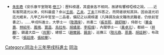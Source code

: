 {{Navbox
|name = 同治十三年甲戌科殿試金榜
|title = 同治十三年（[[1874年]]）甲戌科殿試金榜
|titlestyle = background-color:#FFD700;
|image =
|style = width:100%;text-align:center; 
|groupstyle = text-align:center; background-color:#FFD700;
|liststyle = text-align:center;
|state = {{{state<includeonly>|collapsed</includeonly>}}}
|group1 = 第一甲<br>賜進士及第<br>共3名
|list1 = '''[[陸潤庠]]''' - '''[[谭宗浚|譚宗浚]]''' - '''[[黃貽楫]]'''

|group2 = 第二甲<br>賜進士出身<br>共132名
|list2 = [[華金壽]] - [[劉傳福]] - [[檀璣|檀　璣]] - [[馮光遹]] - [[翟伯恒]] - [[張百熙]] - [[何崇光]] - [[屠仁守]] - [[牟蔭喬]] - [[陳華褧]]<br>[[劉集勳]] - [[趙增榮]] - [[劉鳳綸]] - [[姚禮泰]] - [[諸可炘]] - [[林紹年]] - [[羅錦文]] - [[沈錫晉]] - [[張礽杰]] - [[袁錫齡]]<br>[[高燮曾]] - [[章洪鈞]] - [[周晉麒]] - [[龐璽|龐　璽]] - [[陳文騄|陳文{{僻字|騄|左馬右录}}]] - [[陳才芳]] - [[任貴震]] - [[李熙文]] - [[黃卓元]] - [[白遇道]]<br>[[王亦曾]] - [[宋百遂]] - [[鳳鳴 (同治進士)|鳳　鳴]] - [[陳聞錦]] - [[詹鴻謨]] - [[張廷燎]] - [[蔣璧芳]] - [[時慶萊]] - [[趙爾巽]] - [[黃搏扶]]<br>[[李光斗]] - [[陳恩|陳　恩]] - [[陳昌 (同治進士)|陳　昌]] - [[黃玉堂]] - [[鍾家彦]] - [[寶昌|寶　昌]] - [[殷源|殷　源]] - [[馮應壽]] - [[王振聲]] - [[鄭秉成]]<br>[[鄭思賀]] - [[梁廷棟 (同治進士)|梁廷棟]] - [[龐慶麟]] - [[陳崧齡]] - [[鮑臨|鮑　臨]] - [[蒲春銘]] - [[梁肇晉]] - [[徐浩|徐　浩]] - [[孫佩金]] - [[王烈 (同治進士)|王　烈]]<br>[[賀勛|賀　勛]] - [[涂慶瀾|-{涂}-慶瀾]] - [[顧懷壬]] - [[敖名震]] - [[李寅 (同治進士)|李　寅]] - [[婁杏春]] - [[王蘭昇]] - [[向賢|尚　賢]] - [[秦澍春]] - [[楊欽琦]]<br>[[趙惟善]] - [[靳元瑞]] - [[孫葆田]] - [[延清|延　清]] - [[烏拉布]] - [[翁壽籛]] - [[何其敬]] - [[吳講|吳　講]] - [[王綽|王　綽]]-[[宗室良貴]]<br>[[洪應祥]] - [[張明毅]] - [[郭安仁]] - [[朱光鑒]] - [[楊玉相]] - [[胡勝|胡　勝]] - [[程其珏]] - [[李裕澤]] - [[胡燏棻|胡燏芬]] - [[張坤 (同治進士)|張　坤]]<br>[[王汝霖 (同治進士)|王汝霖]] - [[崔湘|崔　湘]] - [[滕經|滕　經]] - [[錢登雲]] - [[楊凝鍾]] - [[潘頤福]] - [[俞壽祺]] - [[楊鼎昌]] - [[徐兆豐]] - [[江南金]]<br>[[趙培因]] - [[李宗蓮]] - [[俞培元]] - [[劉廷鏡]] - [[張西園]] - [[陸葆德]] - [[湯鼎烜]] - [[石成峯]] - [[傅培基]] - [[辛家彥]]<br>[[萬錫珩]] - [[顧文基]] - [[詹嗣賢]] - [[周文浚]] - [[馬中律]] - [[王作樞]] - [[餘慶 (清朝進士)|餘　慶]] - [[張其翼]] - [[陳士炳]] - [[曾道唯]]<br>[[吳錫章]] - [[唐登瀛]] - [[雷棣榮]] - [[陳大驥]] - [[孫彝政]] - [[曹志清]] - [[吳徽鼇]] - [[曾秀翹]] - [[于民新|-{于}-民新]] - [[胡均學]]<br>[[胡廷玉]] - [[王才鼎]]<span style="color: #FFFFFF;"> - －－－ - －－－ - －－－ - －－－ - －－－ - －－－ - －－－ - －－－</span>

|group3 = 第三甲<br>賜同進士出身<br>共202名
|list3 = [[許普濟]] - [[趙宗鼎 (清朝)|趙宗鼎]] - [[李之藩]] - [[張駒賢]] - [[傅式芬]] - [[張景祁]] - [[桂霖|桂　霖]] - [[鄭天壽 (同治進士)|鄭天壽]] - [[張德霈]] - [[張恩榮]]<br>[[張紹華]] - [[張德迪]] - [[孫賦謙]] - [[閻廷弼]] - [[何才价]] -[[宗室奎郁]]- [[梁天昂]] - [[陳其昌 (同治進士)|陳其昌]] - [[朱紫佩]] - [[陸元鼎]]<br>[[麥寶常]] - [[米協麟]] - [[朱昌霖]] - [[林星賡]] - [[牟懋圻]] - [[曾延里]] - [[郭兆福]] - [[于蘅霖|-{于}-蘅霖]] - [[胡鴻澤]] - [[陳棨仁]]<br>[[王培心]] - [[楊懷震]] - [[章德藻]] - [[葉如圭]] - [[朱升吉]] - [[鍾烈|鍾　烈]] - [[甯廷弼]] - [[顧曾沐]] - [[趙昌言 (同治進士)|趙昌言]] - [[鄧樹聲]]<br>[[姚繩武]] - [[趙舒翹]] - [[戴錫鈞]] - [[朱毓崧]] - [[劉釗 (同治進士)|劉　釗]] - [[吉康|吉　康]] - [[田蘇游]] - [[蕭憲章]] - [[張玉綬]] - [[海錕（同治进士）|海　錕]]<br>[[張鵬翥]] - [[程秀|程　秀]] - [[何兆熊]] - [[李時杰]] - [[蕭鏞|蕭　鏞]] - [[孫其正]] - [[恩壽|恩　壽]] - [[秦應逵]] - [[倪惟欽]] - [[高繼光]]<br>[[陳存懋]] - [[李策清]] - [[劉本植]] - [[保昌 (同治進士)|保　昌]] - [[胡廷幹]] - [[王麟書]] - [[林文炳]] - [[何鍾相]] - [[陳望曾]] - [[錫良|錫　良]]<br>[[陳建常]] - [[慶　瑞]] - [[賴煥辰]] - [[吳杰|吳　杰]] - [[鄭鈁|鄭　鈁]] - [[方連軫]] - [[尹麗樞]] - [[李蕊|李　蕊]] - [[蔡德芳]] - [[王懷曾]]<br>[[劉粲 (同治進士)|劉　粲]] - [[彭慶颺]] - [[沈汝奎]] - [[陳光煦]] - [[李昭煒]] - [[周維新 (同治進士)|周維新]] - [[陸宗鄭]] - [[徐漢章]] - [[路金聲]] - [[馬逢亨]]<br>[[談松林]] - [[張協曾]] - [[安盤金]] - [[王季球]] - [[王聚奎]] - [[洪鏊|洪　鏊]] - [[賈汝謙]] - [[田瀛海]] - [[彭啓瑞]] - [[褚登瀛]]<br>[[程開運]] - [[鄭葆恬]] - [[譚光藜]] - [[許壽甡]] - [[孔廣鑑]] - [[王雨穀]] - [[張兆楷]] - [[唐德俊]] - [[時永新]] - [[董餘三]]<br>[[王會英]] - [[黃燦|黃　燦]] - [[龍起濤]] - [[宦懋和]] - [[孫鵬儀]] - [[鍾懿蓉]] - [[張福恒]] - [[崔侖|崔　侖]] - [[梁嶸椿]] - [[王隆道]]<br>[[趙錫恩]] - [[吳克昌]] - [[尹序長]] - [[林煥曦]] - [[劉雲章]] - [[吳宣珏]] - [[姜璧臣]] - [[倪觀瀾]] - [[譚爲霖]] - [[安守和]]<br>[[周良玉]] - [[張鑑衡]] - [[傅觀光]] - [[樊璟|樊　璟]] - [[胡瀛生]] - [[劉執德]] - [[謝秉鈞]] - [[李三捷]] - [[陳明倫]] - [[梁奮庸]]<br>[[馮健|馮　健]] - [[舒愷|舒　愷]] - [[宋安書]] - [[傅丞憲]] - [[楊熾昌 (同治進士)|楊熾昌]] - [[倪望重]] - [[李兆梅]] - [[陳兆煥]] - [[劉發岐]] - [[舒朝冕]]<br>[[席珍|席　珍]] - [[任步月]] - [[管桂林]] - [[張紹渠]] - [[王晉卿]] - [[唐元愷]] - [[倪晉麟]] - [[孟憲章]] - [[殷晉熙]] - [[龍駒|龍　駒]]<br>[[石渠 (同治進士)|石　渠]] - [[梁錦瀾]] - [[蕭射斗]] - [[常文敏]] - [[朱霈|朱　霈]] - [[孫楨|孫　楨]] - [[袁韻春]] - [[朱寶書]] - [[蔡叙功]] - [[曾行崧]]<br>[[焦雲龍]] - [[汪慶長]] - [[吳耀曾]] - [[許庚金]] - [[羅肅|羅　肅]] - [[彭億清]] - [[趙爾震]] - [[陳寶樹]] - [[朱鑑章]] - [[何希遜]]<br>[[崇泰|崇　泰]] - [[馬毓芝]] - [[高思涵]] - [[張心銘]] - [[孫念曾]] - [[鄧襄宸]] - [[宋棫臣]] - [[劉鵬嗚]] - [[王維翰 (同治進士)|王維翰]] - [[譚銓|譚　銓]]<br>[[毛鴻藻]] - [[楊德春]] - [[高日華]] - [[李祖昉]] - [[武登第]] - [[姚恭壽]] - [[劉鳳華]] - [[張鵬舉]] - [[魏雲貴]] - [[施炳修]]<br>[[黃大中]] - [[王嘉善]]<span style="color: #FFFFFF;"> - －－－ - －－－ - －－－ - －－－ - －－－ - －－－ - －－－ - －－－</span>
|belowstyle = text-align: center; background-color:#FFD700;
|below='''前一科：[[Template:同治十年辛未科殿試金榜|同治十年辛未科]]　'''·'''　後一科：[[Template:光緒二年丙子恩科殿試金榜|光緒二年丙子恩科]]'''<br>'''同科進士：[[Template:同治十三年甲戌科繙譯進士金榜|同治十三年甲戌繙譯科]]、[[Template:同治十三年甲戌科武殿試金榜|同治十三年甲戌武科]]'''
}}
[[Category:同治十三年甲戌科進士]]
<noinclude>
*<small>[[朱彭寿]]《安乐康平室随笔·[[s:安樂康平室隨筆/卷3|卷三]]》：歷科榜運，其盛衰各不相同，故諺有響榜啞榜之說。……近有客問道光以來，何科最盛？余以[[Template:道光十二年壬辰恩科殿試金榜|壬辰]]、[[Template:道光十五年乙未科殿試金榜|乙未]]、[[Template:道光二十七年丁未科殿試金榜|丁未]]三科答之，而問者欲知其詳。因自道光初迄光緒末，凡甲乙科中官至一二品者，備記之以覘榜運（凡降調及由文職改武職者，仍依前官書之）。……甲戌科進士，大學士一（[[陸潤庠]]），尚書二（[[張百熙]]、[[趙舒翹]]），侍郎七（[[華金壽]]、[[林紹年]]、[[鳳鳴]]、[[寶昌]]、[[烏拉布]]、[[胡燏棻]]、[[李昭煒]]），內閣學士一（[[黃卓元]]），都統一（[[祥麟]]），鎮邊大臣一（[[尚賢]]），總督二（[[趙爾巽]]、[[錫良]]），巡撫三（[[陸元鼎]]、[[恩壽]]、[[胡廷幹]]），布政使二（[[張廷燎]]、[[張紹華]]）。</small>
[[Category:同治十三年甲戌科進士| ]]
[[Category:清朝进士模板|同治]]
</noinclude>